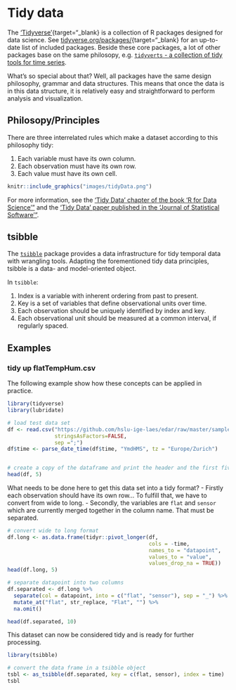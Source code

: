 # Tidy data
The ['Tidyverse'](https://www.tidyverse.org/){target="_blank} is a collection of R packages designed for data science. See [tidyverse.org/packages/](https://www.tidyverse.org/packages/){target="_blank} for an up-to-date list of included packages. Beside these core packages, a lot of other packages base on the same philosopy, e.g. [`tidyverts` - a collection of tidy tools for time series](https://tidyverts.org/){target="_blank}.

What's so special about that? Well, all packages have the same design philosophy, grammar and data structures. This means that once the data is in this data structure, it is relatively easy and straightforward to perform analysis and visualization.

## Philosopy/Principles
There are three interrelated rules which make a dataset according to this philosophy tidy:

1. Each variable must have its own column.
1. Each observation must have its own row.
1. Each value must have its own cell.

```r
knitr::include_graphics("images/tidyData.png")
```

For more information, see the ['Tidy Data' chapter of the book 'R for Data Science'"](https://r4ds.had.co.nz/tidy-data.html){target="_blank"} and the ['Tidy Data' paper published in the 'Journal of Statistical Software'"](http://www.jstatsoft.org/v59/i10/paper){target="_blank"}.

## tsibble
The [`tsibble`](https://tsibble.tidyverts.org/){target="_blank"} package provides a data infrastructure for tidy temporal data with wrangling tools. Adapting the forementioned tidy data principles, tsibble is a data- and model-oriented object.

In `tsibble`:

1. Index is a variable with inherent ordering from past to present.
1. Key is a set of variables that define observational units over time.
1. Each observation should be uniquely identified by index and key.
1. Each observational unit should be measured at a common interval, if regularly spaced.


## Examples
### tidy up flatTempHum.csv
The following example show how these concepts can be applied in practice.

```r
library(tidyverse)
library(lubridate)

# load test data set
df <- read.csv("https://github.com/hslu-ige-laes/edar/raw/master/sampleData/flatTempHum.csv",
               stringsAsFactors=FALSE,
               sep =";")
df$time <- parse_date_time(df$time, "YmdHMS", tz = "Europe/Zurich")


# create a copy of the dataframe and print the header and the first five line
head(df, 5)
```

What needs to be done here to get this data set into a tidy format?
- Firstly each observation should have its own row... To fulfill that, we have to convert from wide to long.
- Secondly, the variables are `flat` and `sensor` which are currently merged together in the column name. That must be separated.

```r
# convert wide to long format
df.long <- as.data.frame(tidyr::pivot_longer(df,
                                             cols = -time,
                                             names_to = "datapoint",
                                             values_to = "value",
                                             values_drop_na = TRUE))
head(df.long, 5)

# separate datapoint into two columns
df.separated <- df.long %>% 
  separate(col = datapoint, into = c("flat", "sensor"), sep = "_") %>% 
  mutate_at("flat", str_replace, "Flat", "") %>% 
  na.omit()

head(df.separated, 10)

```

This dataset can now be considered tidy and is ready for further processing.

```r
library(tsibble)

# convert the data frame in a tsibble object
tsbl <- as_tsibble(df.separated, key = c(flat, sensor), index = time)
tsbl

```

